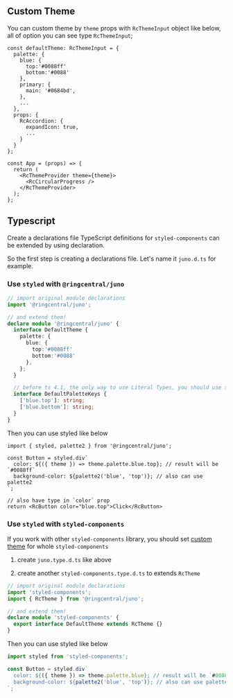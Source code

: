 <Meta title="💅 Style system/Custom theme" />

## Custom Theme

You can custom theme by `theme` props with `RcThemeInput` object like below, all of option you can see type `RcThemeInput`;

```tsx
const defaultTheme: RcThemeInput = {
  palette: {
    blue: {
      top:'#0088ff'
      bottom:'#0088'
    },
    primary: {
      main: '#0684bd',
    },
    ...
  },
  props: {
    RcAccordion: {
      expandIcon: true,
      ...
    }
  }
};

const App = (props) => {
  return (
    <RcThemeProvider theme={theme}>
      <RcCircularProgress />
    </RcThemeProvider>
  );
};
```

## Typescript

Create a declarations file
TypeScript definitions for `styled-components` can be extended by using declaration.

So the first step is creating a declarations file. Let's name it `juno.d.ts` for example.

### Use `styled` with `@ringcentral/juno`

```ts
// import original module declarations
import '@ringcentral/juno';

// and extend them!
declare module '@ringcentral/juno' {
  interface DefaultTheme {
    palette: {
      blue: {
        top:'#0088ff'
        bottom:'#0088'
      },
    };
  }

  // before ts 4.1, the only way to use Literal Types, you should use script to create all possible color type
  interface DefaultPaletteKeys {
    ['blue.top']: string;
    ['blue.bottom']: string;
  }
}
```

Then you can use styled like below

```tsx
import { styled, palette2 } from '@ringcentral/juno';

const Button = styled.div`
  color: ${({ theme }) => theme.palette.blue.top}; // result will be `#0088ff`
  background-color: ${palette2('blue', 'top')}; // also can use palette2
`;

// also have type in `color` prop
return <RcButton color="blue.top">Click</RcButton>
```

### Use `styled` with `styled-components`

If you work with other `styled-components` library, you should set [custom theme](https://styled-components.com/docs/api#create-a-declarations-file) for whole `styled-components`

1. create `juno.type.d.ts` like above

2. create another `styled-components.type.d.ts` to extends `RcTheme`

```ts
// import original module declarations
import 'styled-components';
import { RcTheme } from '@ringcentral/juno';

// and extend them!
declare module 'styled-components' {
  export interface DefaultTheme extends RcTheme {}
}
```

Then you can use styled like below

```ts
import styled from 'styled-components';

const Button = styled.div`
  color: ${({ theme }) => theme.palette.blue}; // result will be `#0088ff`
  background-color: ${palette2('blue', 'top')}; // also can use palette2
`;
```
